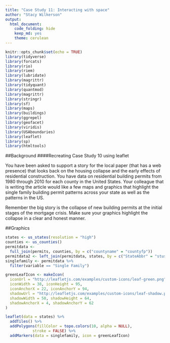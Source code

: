 ```yaml
---
title: "Case Study 11: Interacting with space"
author: "Stacy Wilkerson"
output: 
  html_document:
    code_folding: hide
    keep_md: yes
    theme: cerulean  
---
```


```r
knitr::opts_chunk$set(echo = TRUE)
library(tidyverse)
library(forcats)
library(rio)
library(riem)
library(lubridate)
library(magrittr)
library(tidyquant)
library(quantmod)
library(magrittr)
library(stringr)
library(sf)
library(maps)
library(buildings)
library(ggrepel)
library(geofacet)
library(viridis)
library(USAboundaries)
library(leaflet)
library(sp)
library(htmltools)
```


##Background 
####Recreating Case Study 10 using leaflet

You have been asked to support a story for the local paper (that has a web presence) that looks back on the housing collapse and the early effects of residential construction. You have data on residential building permits from 1980 through 2010 for each county in the United States. Your colleague that is writing the article would like a few maps and graphics that highlight the single family building permit patterns across your state as well as the patterns in the US.

Remember the big story is the collapse of new building permits at the initial stages of the mortgage crisis. Make sure your graphics highlight the collapse in a clear and honest manner.

##Graphics

```r
states <- us_states(resolution = "high")
counties <- us_counties()
permitdata <-
  full_join(permits, counties, by = c("countyname" = "countyfp"))
permitdata2 <- left_join(permitdata, states, by = c("StateAbbr" = "stusps"))
singlefamily <- permitdata %>%
  filter(variable == "Single Family")

greenLeafIcon <- makeIcon(
  iconUrl = "http://leafletjs.com/examples/custom-icons/leaf-green.png",
  iconWidth = 38, iconHeight = 95,
  iconAnchorX = 22, iconAnchorY = 94,
  shadowUrl = "http://leafletjs.com/examples/custom-icons/leaf-shadow.png",
  shadowWidth = 50, shadowHeight = 64,
  shadowAnchorX = 4, shadowAnchorY = 62
)

leaflet(data = states) %>% 
  addTiles() %>%
  addPolygons(fillColor = topo.colors(10, alpha = NULL), 
            stroke = FALSE) %>%
  addMarkers(data = singlefamily, icon = greenLeafIcon)
```





